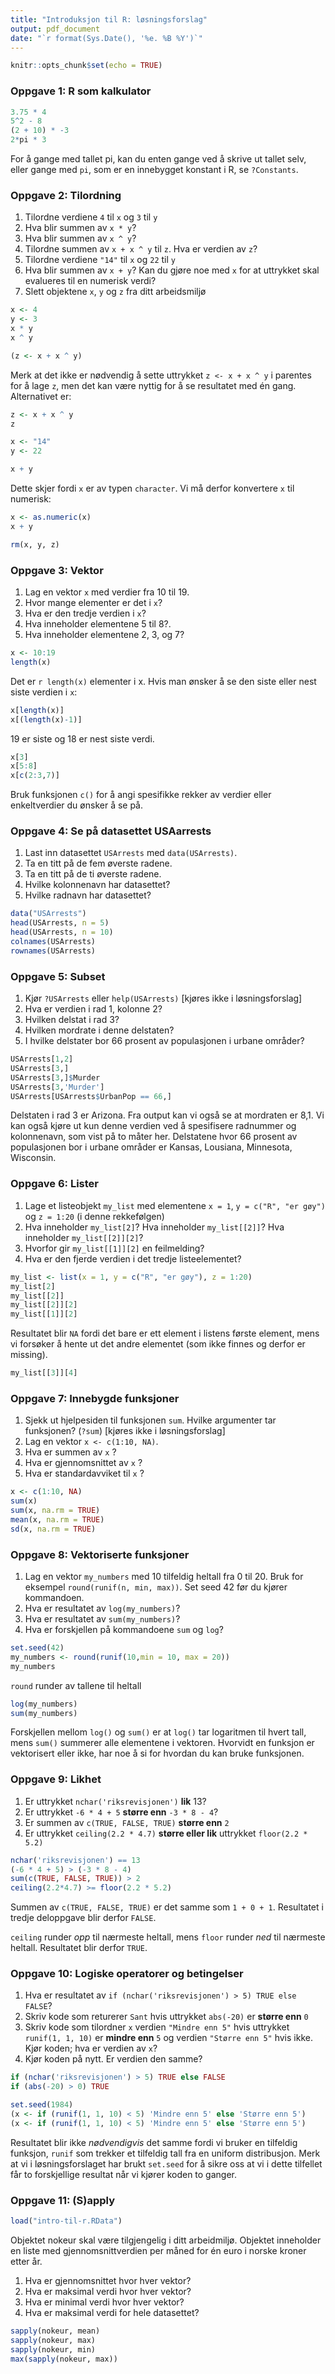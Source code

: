 ```yaml
---
title: "Introduksjon til R: løsningsforslag"
output: pdf_document
date: "`r format(Sys.Date(), '%e. %B %Y')`"
---
```


```r
knitr::opts_chunk$set(echo = TRUE)
```

### Oppgave 1: R som kalkulator

```r
3.75 * 4
5^2 - 8
(2 + 10) * -3
2*pi * 3
```

For å gange med tallet pi, kan du enten gange ved å skrive ut tallet selv, eller gange med `pi`, som er en innebygget konstant i R, se `?Constants`.

### Oppgave 2: Tilordning

1. Tilordne verdiene `4` til `x` og `3` til `y`
2. Hva blir summen av `x * y`?
3. Hva blir summen av `x ^ y`?
4. Tilordne summen av `x + x ^ y` til `z`. Hva er verdien av `z`?
5. Tilordne verdiene `"14"` til `x` og `22` til `y`
6. Hva blir summen av `x + y`? Kan du gjøre noe med `x` for at uttrykket skal evalueres til en numerisk verdi?
7. Slett objektene `x`, `y` og `z` fra ditt arbeidsmiljø

```r
x <- 4
y <- 3
x * y
x ^ y

(z <- x + x ^ y)

```

Merk at det ikke er nødvendig å sette uttrykket `z <- x + x ^ y` i parentes for å lage `z`, men det kan være nyttig for å se resultatet med én gang. Alternativet er:

```r
z <- x + x ^ y
z
```

```r
x <- "14"
y <- 22

x + y 
```

Dette skjer fordi `x` er av typen `character`. Vi må derfor konvertere `x` til numerisk:

```r
x <- as.numeric(x)
x + y
```

```r
rm(x, y, z)
```

### Oppgave 3: Vektor

1. Lag en vektor `x` med verdier fra 10 til 19.
2. Hvor mange elementer er det i `x`?
3. Hva er den tredje verdien i `x`?
4. Hva inneholder elementene 5 til 8?.
5. Hva inneholder elementene 2, 3, og 7?

```r
x <- 10:19
length(x)
```

Det er `r length(x)` elementer i x.
Hvis man ønsker å se den siste eller nest siste verdien i `x`:

```r
x[length(x)]
x[(length(x)-1)]
```

19 er siste og 18 er nest siste verdi.

```r
x[3]
x[5:8]
x[c(2:3,7)]
```

Bruk funksjonen `c()` for å angi spesifikke rekker av verdier eller enkeltverdier du ønsker å se på.

### Oppgave 4: Se på datasettet USAarrests

1. Last inn datasettet `USArrests` med `data(USArrests)`.
2. Ta en titt på de fem øverste radene.  
3. Ta en titt på de ti øverste radene.
4. Hvilke kolonnenavn har datasettet?
5. Hvilke radnavn har datasettet?

```r
data("USArrests")
head(USArrests, n = 5)
head(USArrests, n = 10)
colnames(USArrests)
rownames(USArrests)
```

### Oppgave 5: Subset 

1. Kjør `?USArrests` eller `help(USArrests)` [kjøres ikke i løsningsforslag]
2. Hva er verdien i rad 1, kolonne 2?
3. Hvilken delstat i rad 3?
4. Hvilken mordrate i denne delstaten?
5. I hvilke delstater bor 66 prosent av populasjonen i urbane områder?

```r
USArrests[1,2]
USArrests[3,]
USArrests[3,]$Murder
USArrests[3,'Murder']
USArrests[USArrests$UrbanPop == 66,] 
```

Delstaten i rad 3 er Arizona. Fra output kan vi også se at mordraten er 8,1. Vi kan også kjøre ut kun denne verdien ved å spesifisere radnummer og kolonnenavn, som vist på to måter her.
Delstatene hvor 66 prosent av populasjonen bor i urbane områder er Kansas, Lousiana, Minnesota, Wisconsin.

### Oppgave 6: Lister

1. Lage et listeobjekt `my_list` med elementene `x = 1`, `y = c("R", "er gøy")` og `z = 1:20` (i denne rekkefølgen)
2. Hva inneholder `my_list[2]`? Hva inneholder `my_list[[2]]`? Hva inneholder `my_list[[2]][2]`?
3. Hvorfor gir `my_list[[1]][2]` en feilmelding?
4. Hva er den fjerde verdien i det tredje listeelementet?

```r
my_list <- list(x = 1, y = c("R", "er gøy"), z = 1:20)
my_list[2]
my_list[[2]]
my_list[[2]][2]
my_list[[1]][2]
```

Resultatet blir `NA` fordi det bare er ett element i listens første element, mens vi forsøker å hente ut det andre elementet (som ikke finnes og derfor er missing).

```r
my_list[[3]][4]
```

### Oppgave 7: Innebygde funksjoner

1. Sjekk ut hjelpesiden til funksjonen `sum`. Hvilke argumenter tar funksjonen? (`?sum`) [kjøres ikke i løsningsforslag]
2. Lag en vektor `x <- c(1:10, NA)`.
3. Hva er summen av `x` ?
4. Hva er gjennomsnittet av `x` ?
5. Hva er standardavviket til `x` ?

```r
x <- c(1:10, NA)
sum(x)
sum(x, na.rm = TRUE)
mean(x, na.rm = TRUE)
sd(x, na.rm = TRUE)
```

### Oppgave 8: Vektoriserte funksjoner

1. Lag en vektor `my_numbers` med 10 tilfeldig heltall fra 0 til 20. Bruk for eksempel `round(runif(n, min, max))`. Set seed 42 før du kjører kommandoen.
2. Hva er resultatet av `log(my_numbers)`?
3. Hva er resultatet av `sum(my_numbers)`?
4. Hva er forskjellen på kommandoene `sum` og `log`?

```r
set.seed(42)
my_numbers <- round(runif(10,min = 10, max = 20))
my_numbers
```

`round` runder av tallene til heltall

```r
log(my_numbers)
sum(my_numbers)
```

Forskjellen mellom `log()` og `sum()` er at `log()` tar logaritmen til hvert tall, mens `sum()` summerer alle elementene i vektoren. Hvorvidt en funksjon er vektorisert eller ikke, har noe å si for hvordan du kan bruke funksjonen. 

### Oppgave 9: Likhet

1. Er uttrykket `nchar('riksrevisjonen')` **lik** 13?
2. Er uttrykket `-6 * 4 + 5` **større enn** `-3 * 8 - 4`?
3. Er summen av `c(TRUE, FALSE, TRUE)` **større enn** `2`
4. Er uttrykket `ceiling(2.2 * 4.7)` **større eller lik** uttrykket `floor(2.2 * 5.2)`

```r
nchar('riksrevisjonen') == 13
(-6 * 4 + 5) > (-3 * 8 - 4)
sum(c(TRUE, FALSE, TRUE)) > 2
ceiling(2.2*4.7) >= floor(2.2 * 5.2)
```

Summen av `c(TRUE, FALSE, TRUE)` er det samme som `1 + 0 + 1`. Resultatet i tredje deloppgave blir derfor `FALSE`.

`ceiling` runder _opp_ til nærmeste heltall, mens `floor` runder _ned_ til nærmeste heltall. Resultatet blir derfor `TRUE`.

### Oppgave 10: Logiske operatorer og betingelser

1. Hva er resultatet av `if (nchar('riksrevisjonen') > 5) TRUE else FALSE`?
2. Skriv kode som returerer `Sant` hvis uttrykket `abs(-20)` er **større enn** `0`
3. Skriv kode som tilordner `x` verdien `"Mindre enn 5"` hvis uttrykket `runif(1, 1, 10)` er **mindre enn** `5` og verdien `"Større enn 5"` hvis ikke. Kjør koden; hva er verdien av `x`?
4. Kjør koden på nytt. Er verdien den samme?

```r
if (nchar('riksrevisjonen') > 5) TRUE else FALSE
if (abs(-20) > 0) TRUE

set.seed(1984)
(x <- if (runif(1, 1, 10) < 5) 'Mindre enn 5' else 'Større enn 5')
(x <- if (runif(1, 1, 10) < 5) 'Mindre enn 5' else 'Større enn 5')
```

Resultatet blir ikke _nødvendigvis_ det samme fordi vi bruker en tilfeldig funksjon, `runif` som trekker et tilfeldig tall fra en uniform distribusjon. Merk at vi i løsningsforslaget har brukt `set.seed` for å sikre oss at vi i dette tilfellet får to forskjellige resultat når vi kjører koden to ganger.

### Oppgave 11: (S)apply

```r
load("intro-til-r.RData")
```

Objektet nokeur skal være tilgjengelig i ditt arbeidmiljø. Objektet inneholder en
liste med gjennomsnittverdien per måned for én euro i norske kroner etter år.

1. Hva er gjennomsnittet hvor hver vektor?
2. Hva er maksimal verdi hvor hver vektor?
3. Hva er minimal verdi hvor hver vektor?
4. Hva er maksimal verdi for hele datasettet?

```r
sapply(nokeur, mean)
sapply(nokeur, max)
sapply(nokeur, min)
max(sapply(nokeur, max))
```

